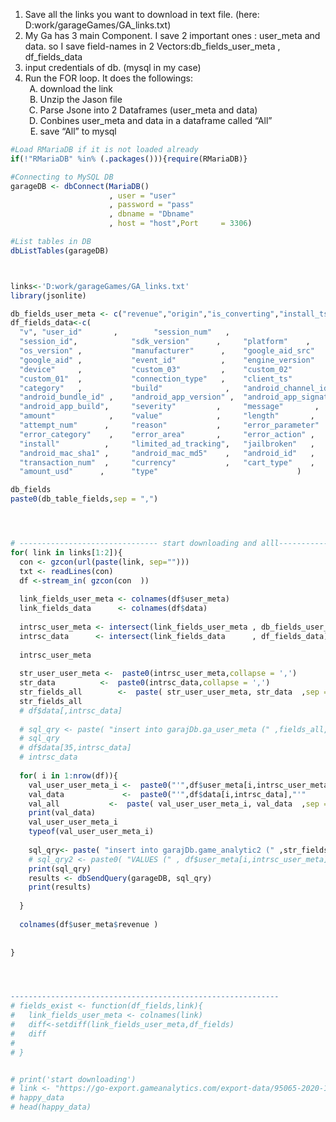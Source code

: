 






1. Save all the links you want to download in text file. (here:   D:work/garageGames/GA_links.txt)
2. My Ga has 3 main Component. I save 2 important ones :   user_meta   and  data. so I save field-names in 2 Vectors:db_fields_user_meta , df_fields_data
3. input credentials of db. (mysql in my case)
4. Run the FOR loop. It does the followings:
   A) download the link
   B) Unzip the Jason file
   C) Parse Jsone into 2 Dataframes (user_meta   and    data)
   D) Conbines user_meta   and  data in a dataframe called "All"
   E) save "All" to mysql
   
   
```{r}
#Load RMariaDB if it is not loaded already
if(!"RMariaDB" %in% (.packages())){require(RMariaDB)}

#Connecting to MySQL DB
garageDB <- dbConnect(MariaDB()
                      , user = "user"
                      , password = "pass"
                      , dbname = "Dbname"
                      , host = "host",Port     = 3306)

#List tables in DB
dbListTables(garageDB)



links<-'D:work/garageGames/GA_links.txt'
library(jsonlite)

db_fields_user_meta <- c("revenue","origin","is_converting","install_ts",  "install_hour","first_build","cohort_week","cohort_month","pay_ft","is_paying","receipt_status")
df_fields_data<-c(
  "v", "user_id"       ,        "session_num"   ,       
  "session_id",            "sdk_version"      ,     "platform"    ,         
  "os_version" ,           "manufacturer"      ,    "google_aid_src"   ,    
  "google_aid" ,           "event_id"          ,    "engine_version"    ,   
  "device"     ,           "custom_03"         ,    "custom_02"          ,  
  "custom_01"  ,           "connection_type"   ,    "client_ts"            ,
  "category"   ,           "build"              ,   "android_channel_id"  , 
  "android_bundle_id" ,    "android_app_version" ,  "android_app_signature",
  "android_app_build",     "severity"         ,     "message"       ,       
  "amount"            ,    "value"            ,     "length"       ,        
  "attempt_num"      ,     "reason"           ,     "error_parameter"  ,    
  "error_category"    ,    "error_area"       ,     "error_action" ,        
  "install"          ,     "limited_ad_tracking",   "jailbroken"   ,        
  "android_mac_sha1" ,     "android_mac_md5"    ,   "android_id"   ,        
  "transaction_num"  ,     "currency"           ,   "cart_type"    ,        
  "amount_usd"      ,      "type"                               )

db_fields
paste0(db_table_fields,sep = ",")




# ------------------------------- start downloading and alll-------------------------------------------
for( link in links[1:2]){
  con <- gzcon(url(paste(link, sep="")))
  txt <- readLines(con)
  df <-stream_in( gzcon(con  ))
  
  link_fields_user_meta <- colnames(df$user_meta)
  link_fields_data      <- colnames(df$data)
  
  intrsc_user_meta <- intersect(link_fields_user_meta , db_fields_user_meta)
  intrsc_data      <- intersect(link_fields_data      , df_fields_data)
  
  intrsc_user_meta
  
  str_user_user_meta <-  paste0(intrsc_user_meta,collapse = ',')
  str_data          <-  paste0(intrsc_data,collapse = ',')
  str_fields_all        <-  paste( str_user_user_meta, str_data  ,sep = ",")
  str_fields_all
  # df$data[,intrsc_data]
  
  # sql_qry <- paste( "insert into garajDb.ga_user_meta (" ,fields_all, ") VALUES" )
  # sql_qry
  # df$data[35,intrsc_data]
  # intrsc_data
  
  for( i in 1:nrow(df)){
    val_user_user_meta_i <-  paste0("'",df$user_meta[i,intrsc_user_meta],"'"    ,collapse = " , ")
    val_data             <-  paste0("'",df$data[i,intrsc_data],"'"      ,collapse = " , ")
    val_all           <-  paste( val_user_user_meta_i, val_data  ,sep = " , ")
    print(val_data)
    val_user_user_meta_i
    typeof(val_user_user_meta_i)
    
    sql_qry<- paste( "insert into garajDb.game_analytic2 (" ,str_fields_all, ") VALUES (" , val_all ," ) ")
    # sql_qry2 <- paste0( "VALUES (" , df$user_meta[i,intrsc_user_meta], df$data[i,intrsc_data] ,")" )
    print(sql_qry)
    results <- dbSendQuery(garageDB, sql_qry)
    print(results)
    
  }
  
  colnames(df$user_meta$revenue )
  
  
}




------------------------------------------------------------
# fields_exist <- function(df_fields,link){
#   link_fields_user_meta <- colnames(link)
#   diff<-setdiff(link_fields_user_meta,df_fields)
#   diff
#   
# }


# print('start downloading')
# link <- "https://go-export.gameanalytics.com/export-data/95065-2020-11-16-3,352.json.gz?e=1608136181&s=WPhjdH5SgvjwIUncCP%2BXwGR7CCI%3D"
# happy_data
# head(happy_data)



```

